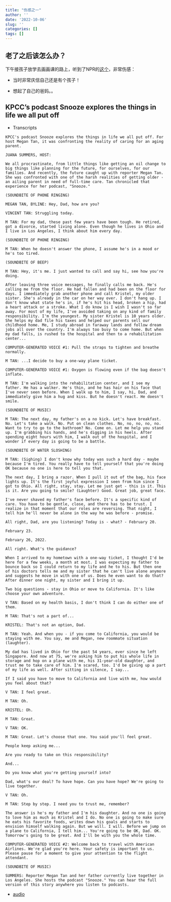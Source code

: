 ```yaml
---
title: "伤感之一"
author: ''
date: '2022-10-06'
slug: ''
categories: []
tags: []
---
```


## 老了之后该怎么办？

下午接孩子放学去画画课的路上，听到了NPR的[这个](https://www.npr.org/2022/10/06/1127308153/kpccs-podcast-snooze-explores-the-things-in-life-we-all-put-off)，非常伤感：

- 当时非常庆信自己还是有个孩子！

- 想起了自己的爸妈。。

## KPCC's podcast Snooze explores the things in life we all put off

- Transcripts

`KPCC's podcast Snooze explores the things in life we all put off. For host Megan Tan, it was confronting the reality of caring for an aging parent.`

````verbatim

JUANA SUMMERS, HOST:

We all procrastinate, from little things like getting an oil change to big things like planning for the future, for ourselves, for our families. And recently, the future caught up with reporter Megan Tan. She was confronted with one of the harsh realities of getting older - an ailing parent in need of full-time care. Tan chronicled that experience for her podcast, "Snooze."

(SOUNDBITE OF PHONE RINGING)

MEGAN TAN, BYLINE: Hey, Dad, how are you?

VINCENT TAN: Struggling today.

M TAN: For my dad, these past few years have been tough. He retired, got a divorce, started living alone. Even though he lives in Ohio and I live in Los Angeles, I think about him every day.

(SOUNDBITE OF PHONE RINGING)

M TAN: When he doesn't answer the phone, I assume he's in a mood or he's too tired.

(SOUNDBITE OF BEEP)

M TAN: Hey, it's me. I just wanted to call and say hi, see how you're doing.

After leaving three voice messages, he finally calls me back. He's calling me from the floor. He had fallen and had been on the floor for days. I immediately grab another phone and call Kristel, my older sister. She's already in the car on her way over. I don't hang up. I don't know what state he's in, if he's hit his head, broken a hip, had a heart attack or a stroke. What I do know is I wish I wasn't so far away. For most of my life, I've avoided taking on any kind of family responsibility. I'm the youngest. My sister Kristel is 10 years older. She helps my dad file his taxes and helped our parents sell our childhood home. Me, I study abroad in faraway lands and follow dream jobs all over the country. I'm always too busy to come home. But when my dad falls, is rushed to the hospital and then to a rehabilitation center...

COMPUTER-GENERATED VOICE #1: Pull the straps to tighten and breathe normally.

M TAN: ...I decide to buy a one-way plane ticket.

COMPUTER-GENERATED VOICE #1: Oxygen is flowing even if the bag doesn't inflate.

M TAN: I'm walking into the rehabilitation center, and I see my father. He has a walker. He's thin, and he has hair on his face that I've never seen before. When I walk up to him, I say, hi, Dad, and immediately give him a hug and kiss. But he doesn't react. He doesn't smile.

(SOUNDBITE OF MUSIC)

M TAN: The next day, my father's on a no kick. Let's have breakfast. No. Let's take a walk. No. Put on clean clothes. No, no, no, no, no. Want to try to go to the bathroom? No. Come on. Let me help you stand up. I'm grabbing his hands, and he's digging in his heels. After spending eight hours with him, I walk out of the hospital, and I wonder if every day is going to be a battle.

(SOUNDBITE OF WATER SLOSHING)

M TAN: (Sighing) I don't know why today was such a hard day - maybe because I'm tired. You really have to tell yourself that you're doing OK because no one is here to tell you that.

The next day, I bring a razor. When I pull it out of the bag, his face lights up. It's the first joyful expression I seen from him since I got to Ohio. All right, stay, stay. Let me just get - this is it. This is it. Are you going to smile? (Laughter) Good. Great job, great face.

I've never shaved my father's face before. It's a specific kind of care. You have to be gentle, close, and there has to be trust. I realize in that moment that our roles are reversing. That night, I tell him he'll never be alone in the way he was before - promise.

All right, Dad, are you listening? Today is - what? - February 20.

February 23.

February 26, 2022.

All right. What's the guidance?

When I arrived to my hometown with a one-way ticket, I thought I'd be here for a few weeks, a month at most. I was expecting my father to bounce back so I could return to my life and he to his. But then one of his doctors tells me and my sister that he can't live alone anymore and suggests he move in with one of us. Does he even want to do that? After dinner one night, my sister and I bring it up.

Two big questions - stay in Ohio or move to California. It's like choose your own adventure.

V TAN: Based on my health basis, I don't think I can do either one of them.

M TAN: That's not a part of...

KRISTEL: That's not an option, Dad.

M TAN: Yeah. And when you - if you come to California, you would be staying with me. You say, me and Megan, new roommate situation (laughter).

My dad has lived in Ohio for the past 54 years, ever since he left Singapore. And now at 75, we're asking him to put his whole life in storage and hop on a plane with me, his 31-year-old daughter, and trust me to take care of him. I'm scared, too. I'd be giving up a part of my life as well. After sitting in silence, I say...

If I said you have to move to California and live with me, how would you feel about that?

V TAN: I feel great.

M TAN: Oh.

KRISTEL: Oh.

M TAN: Great.

V TAN: OK.

M TAN: Great. Let's choose that one. You said you'll feel great.

People keep asking me...

Are you ready to take on this responsibility?

And...

Do you know what you're getting yourself into?

Dad, what's our deal? To have hope. Can you have hope? We're going to live together.

V TAN: Oh.

M TAN: Step by step. I need you to trust me, remember?

The answer is he's my father and I'm his daughter. And no one is going to love him as much as Kristel and I do. No one is going to make sure he eats his favorite foods, writes down his goals and starts to envision himself walking again. But we will. I will. Before we jump on a plane to California, I tell him... You're going to be OK, Dad. OK. Tomorrow's going to be great. And I'll be with you the whole time.

COMPUTER-GENERATED VOICE #2: Welcome back to travel with American Airlines. We're glad you're here. Your safety is important to us. Please pause for a moment to give your attention to the flight attendant.

(SOUNDBITE OF MUSIC)

SUMMERS: Reporter Megan Tan and her father currently live together in Los Angeles. She hosts the podcast "Snooze." You can hear the full version of this story anywhere you listen to podcasts.
````

- [audio](/audio/20221006_atc_kpccs_podcast_snooze_explores_the_things_in_life_we_all_put_off.mp3)